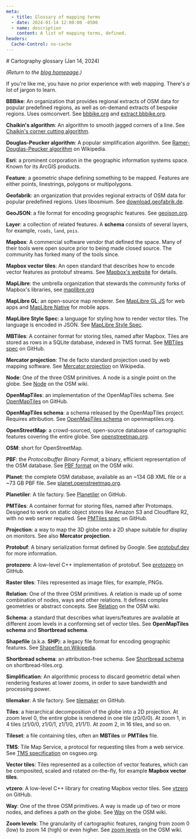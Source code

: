 ```yaml
---
meta:
  - title: Glossary of mapping terms
  - date: 2024-01-14 12:00:00 -0500
  - name: description
    content: A list of mapping terms, defined.
headers:
  Cache-Control: no-cache
---
```


<div className="frame">
# Cartography glossary (Jan 14, 2024)

_(Return to the [blog homepage](/blog/).)_

If you're like me, you have no prior experience with web mapping. There's _a lot_ of jargon to learn.

**BBBike**: An organization that provides regional extracts of OSM data for popular predefined regions, as well as on-demand extracts of bespoke regions. Uses osmconvert. See [bbbike.org](https://www.bbbike.org/) and [extract.bbbike.org](https://extract.bbbike.org/).

**Chaikin's algorithm**: An algorithm to smooth jagged corners of a line. See [Chaikin's corner cutting algorithm](https://smarx.com/posts/2020/08/chaikin-curves-a-beautifully-simple-algorithm/).

**Douglas-Peucker algorithm**: A popular simplification algorithm. See [Ramer-Douglas-Peucker algorithm](https://en.wikipedia.org/wiki/Ramer%E2%80%93Douglas%E2%80%93Peucker_algorithm) on Wikipedia.

**Esri**: a prominent corporation in the geographic information systems space. Known for its ArcGIS products.

**Feature**: a geometric shape defining something to be mapped. Features are either points, linestrings, polygons or multipolygons.

**Geofabrik**: an organization that provides regional extracts of OSM data for popular predefined regions. Uses libosmium. See [download.geofabrik.de](https://download.geofabrik.de/).

**GeoJSON**: a file format for encoding geographic features. See [geojson.org](https://geojson.org/).

**Layer**: a collection of related features. A **schema** consists of several layers, for example, `roads`, `land`, `pois`.

**Mapbox**: A commercial software vendor that defined the space. Many of their tools were open source prior to being made closed source. The community has forked many of the tools since.

**Mapbox vector tiles**: An open standard that describes how to encode vector features as protobuf streams. See [Mapbox's website](https://docs.mapbox.com/data/tilesets/guides/vector-tiles-standards/) for details.

**MapLibre**: the umbrella organization that stewards the community forks of Mapbox's libraries, see [maplibre.org](https://maplibre.org/)

**MapLibre GL**: an open-source map renderer. See [MapLibre GL JS](https://maplibre.org/maplibre-gl-js/docs/) for web apps and [MapLibre Native](https://github.com/maplibre/maplibre-native) for mobile apps.

**MapLibre Style Spec**: a language for styling how to render vector tiles. The language is encoded in JSON. See [MapLibre Style Spec](https://maplibre.org/maplibre-style-spec/).

**MBTiles**: A container format for storing tiles, named after Mapbox. Tiles are stored as rows in a SQLite database, indexed in TMS format. See [MBTiles spec](https://github.com/mapbox/mbtiles-spec) on GitHub.

**Mercator projection**: The de facto standard projection used by web mapping software. See [Mercator projection](https://en.wikipedia.org/wiki/Mercator_projection) on Wikipedia.

**Node**: One of the three OSM primitives. A node is a single point on the globe. See [Node](https://wiki.openstreetmap.org/wiki/Node) on the OSM wiki.

**OpenMapTiles**: an implementation of the OpenMapTiles schema. See [OpenMapTiles](https://github.com/openmaptiles/openmaptiles) on GitHub.

**OpenMapTiles schema**: a schema released by the OpenMapTiles project. Requires attribution. See [OpenMapTiles schema](https://openmaptiles.org/schema/) on openmaptiles.org.

**OpenStreetMap**: a crowd-sourced, open-source database of cartographic features covering the entire globe. See [openstreetmap.org](https://openstreetmap.org/).

**OSM**: short for OpenStreetMap.

**PBF**: the _Protocolbuffer Binary Format_, a binary, efficient representation of the OSM database. See [PBF format](https://wiki.openstreetmap.org/wiki/PBF_Format) on the OSM wiki.

**Planet**: the complete OSM database, available as an ~134 GB XML file or a ~73 GB PBF file. See [planet.openstreetmap.org](https://planet.openstreetmap.org/).

**Planetiler**: A tile factory. See [Planetiler](https://github.com/onthegomap/planetiler) on GitHub.

**PMTiles**: A container format for storing files, named after Protomaps. Designed to work on static object stores like Amazon S3 and Cloudflare R2, with no web server required. See [PMTiles spec](https://github.com/protomaps/PMTiles/blob/main/spec/v3/spec.md) on GitHub.

**Projection**: a way to map the 3D globe onto a 2D shape suitable for display on monitors. See also **Mercator projection**.

**Protobuf**: A binary serialization format defined by Google. See [protobuf.dev](https://protobuf.dev/) for more information.

**protozero**: A low-level C++ implementation of protobuf. See [protozero](https://github.com/mapbox/protozero/tree/master) on GitHub.

**Raster tiles**: Tiles represented as image files, for example, PNGs.

**Relation**: One of the three OSM primitives. A relation is made up of some combination of nodes, ways and other relations. It defines complex geometries or abstract concepts. See [Relation](https://wiki.openstreetmap.org/wiki/Relation) on the OSM wiki.

**Schema**: a standard that describes what layers/features are available at different zoom levels in a conforming set of vector tiles. See **OpenMapTiles schema** and **Shortbread schema**.

**Shapefile** (a.k.a. **SHP**): a legacy file format for encoding geographic features. See [Shapefile on Wikipedia](https://en.wikipedia.org/wiki/Shapefile).

**Shortbread schema**: an attribution-free schema. See [Shortbread schema](https://shortbread-tiles.org/) on shortbread-tiles.org.

**Simplification**: An algorithmic process to discard geometric detail when rendering features at lower zooms, in order to save bandwidth and processing power.

**tilemaker**: A tile factory. See [tilemaker](https://github.com/systemed/tilemaker) on GitHub.

**Tiles**: a hierarchical decomposition of the globe into a 2D projection. At zoom level 0, the entire globe is rendered in one tile (z0/0/0). At zoom 1, in 4 tiles (z1/0/0, z1/0/1, z1/1/0, z1/1/1). At zoom 2, in 16 tiles, and so on.

**Tileset**: a file containing tiles, often an **MBTiles** or **PMTiles** file.

**TMS**: Tile Map Service, a protocol for requesting tiles from a web service. See [TMS specification](https://wiki.osgeo.org/wiki/Tile_Map_Service_Specification) on osgseo.org.

**Vector tiles**: Tiles represented as a collection of vector features, which can be composited, scaled and rotated on-the-fly, for example **Mapbox vector tiles**.

**vtzero**: A low-level C++ library for creating Mapbox vector tiles. See [vtzero](https://github.com/mapbox/vtzero/tree/master) on GitHub.

**Way**: One of the three OSM primitives. A way is made up of two or more nodes, and defines a path on the globe. See [Way](https://wiki.openstreetmap.org/wiki/Way) on the OSM wiki.

**Zoom levels**: The granularity of cartographic features, ranging from zoom 0 (low) to zoom 14 (high) or even higher. See [zoom levels](https://wiki.openstreetmap.org/wiki/Zoom_levels) on the OSM wiki.

</div>

